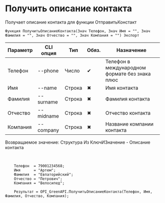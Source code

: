 ﻿---
sidebar_position: 8
---


# Получить описание контакта
 Получает описание контакта для функции ОтправитьКонстакт



`Функция ПолучитьОписаниеКонтакта(Знач Телефон, Знач Имя = "", Знач Фамилия = "", Знач Отчество = "", Знач Компания = "") Экспорт`

  | Параметр | CLI опция | Тип | Обяз. | Назначение |
  |-|-|-|-|-|
  | Телефон | --phone | Число | &#x2714; | Телефон в международном формате без знака плюс |
  | Имя | --name | Строка | &#x2716; | Имя контакта |
  | Фамилия | --surname | Строка | &#x2716; | Фамилия контакта |
  | Отчество | --midname | Строка | &#x2716; | Отчество контакта |
  | Компания | --company | Строка | &#x2716; | Название компании контакта |

  
  Возвращаемое значение:   Структура Из КлючИЗначение -  Описание контакта

<br/>




```bsl title="Пример использования для 1С:Предприятие/OneScript"
    Телефон  = 79001234568;
    Имя      = "Артем";
    Фамилия  = "Евпаторийский";
    Отчество = "Петрович";
    Компания = "Велосипед";

    Результат = OPI_GreenAPI.ПолучитьОписаниеКонтакта(Телефон, Имя, Фамилия, Отчество, Компания);
```
    




